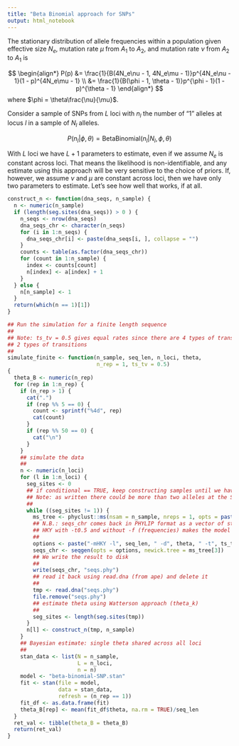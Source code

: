 ```yaml
---
title: "Beta Binomial approach for SNPs"
output: html_notebook
---
```


The stationary distribution of allele frequencies within a population given effective size $N_e$, mutation rate $\mu$ from $A_1$ to $A_2$, and mutation rate $\nu$ from $A_2$ to $A_1$ is

$$
\begin{align*}
P(p) &= \frac{1}{B(4N_e\nu - 1, 4N_e\mu - 1)}p^{4N_e\nu - 1}(1 - p)^{4N_e\mu - 1} \\
     &= \frac{1}{B(\phi - 1, \theta - 1)}p^{\phi - 1}(1 - p)^{\theta - 1}
\end{align*}
$$
where $\phi = \theta\frac{\nu}{\mu}$.

Consider a sample of SNPs from $L$ loci with $n_l$ the number of "1" alleles at locus $l$ in a sample of $N_l$ alleles.

$$
P(n_l | \phi, \theta) = \mbox{BetaBinomial}(n_l | N_l, \phi, \theta)
$$

With $L$ loci we have $L+1$ parameters to estimate, even if we assume $N_e$ is constant across loci. That means the likelihood is non-identifiable, and any estimate using this approach will be very sensitive to the choice of priors. If, however, we assume $\nu$ and $\mu$ are constant across loci, then we have only two parameters to estimate. Let's see how well that works, if at all.

```r
construct_n <- function(dna_seqs, n_sample) {
  n <- numeric(n_sample)
  if (length(seg.sites(dna_seqs)) > 0 ) {
    n_seqs <- nrow(dna_seqs)
    dna_seqs_chr <- character(n_seqs)
    for (i in 1:n_seqs) {
      dna_seqs_chr[i] <- paste(dna_seqs[i, ], collapse = "")
    }
    counts <- table(as.factor(dna_seqs_chr))
    for (count in 1:n_sample) {
      index <- counts[count]
      n[index] <- a[index] + 1
    }
  } else {
    n[n_sample] <- 1
  }
  return(which(n == 1)[1])
}

## Run the simulation for a finite length sequence
##
## Note: ts_tv = 0.5 gives equal rates since there are 4 types of transversions and only 
## 2 types of transitions
##
simulate_finite <- function(n_sample, seq_len, n_loci, theta,  
                            n_rep = 1, ts_tv = 0.5) 
{
  theta_B <- numeric(n_rep)
  for (rep in 1:n_rep) {
    if (n_rep > 1) {
      cat(".")
      if (rep %% 5 == 0) {
        count <- sprintf("%4d", rep)
        cat(count)
      }
      if (rep %% 50 == 0) {
        cat("\n")
      }
    }
    ## simulate the data
    ##
    n <- numeric(n_loci)
    for (l in 1:n_loci) {
      seg_sites <- 0
      ## if conditional == TRUE, keep constructing samples until we have a SNP
      ## Note: as written there could be more than two alleles at the SNP
      ##
      while ((seg_sites != 1)) {
        ms_tree <- phyclust::ms(nsam = n_sample, nreps = 1, opts = paste("-T"))
        ## N.B.: seqs_chr comes back in PHYLIP format as a vector of strings (including the taxon)
        ## HKY with -t0.5 and without -f (frequencies) makes the model Jukes-Cantor
        ##
        options <- paste("-mHKY -l", seq_len, " -d", theta, " -t", ts_tv, " -q", sep = "")
        seqs_chr <- seqgen(opts = options, newick.tree = ms_tree[3])
        ## We write the result to disk
        ##
        write(seqs_chr, "seqs.phy")
        ## read it back using read.dna (from ape) and delete it
        ##
        tmp <- read.dna("seqs.phy")
        file.remove("seqs.phy")
        ## estimate theta using Watterson approach (theta_k)
        ##
        seg_sites <- length(seg.sites(tmp))
      }
      n[l] <- construct_n(tmp, n_sample)
    }
    ## Bayesian estimate: single theta shared across all loci
    ##
    stan_data <- list(N = n_sample,
                      L = n_loci,
                      n = n) 
    model <- "beta-binomial-SNP.stan"
    fit <- stan(file = model,
                data = stan_data,
                refresh = (n_rep == 1))
    fit_df <- as.data.frame(fit)
    theta_B[rep] <- mean(fit_df$theta, na.rm = TRUE)/seq_len
  }
  ret_val <- tibble(theta_B = theta_B)
  return(ret_val)
}
```

